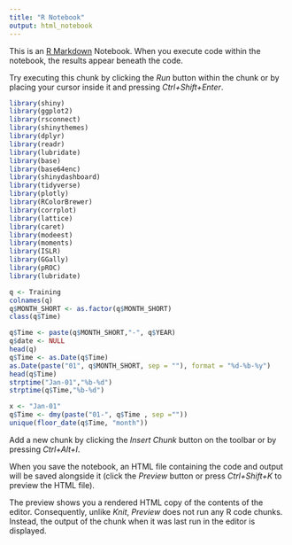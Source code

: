 ---
title: "R Notebook"
output: html_notebook
---

This is an [R Markdown](http://rmarkdown.rstudio.com) Notebook. When you execute code within the notebook, the results appear beneath the code. 

Try executing this chunk by clicking the *Run* button within the chunk or by placing your cursor inside it and pressing *Ctrl+Shift+Enter*. 

```{r}
library(shiny)
library(ggplot2)
library(rsconnect)
library(shinythemes)
library(dplyr)
library(readr)
library(lubridate)
library(base)
library(base64enc)
library(shinydashboard)
library(tidyverse)
library(plotly)
library(RColorBrewer)
library(corrplot)
library(lattice)
library(caret)
library(modeest)
library(moments)
library(ISLR)
library(GGally)
library(pROC)
library(lubridate)
```
```{r}
q <- Training
colnames(q)
q$MONTH_SHORT <- as.factor(q$MONTH_SHORT)
class(q$Time)

q$Time <- paste(q$MONTH_SHORT,"-", q$YEAR)
q$date <- NULL
head(q)
q$Time <- as.Date(q$Time)
as.Date(paste("01", q$MONTH_SHORT, sep = ""), format = "%d-%b-%y")
head(q$Time)
strptime("Jan-01","%b-%d")
strptime(q$Time,"%b-%d")

x <- "Jan-01"
q$Time <- dmy(paste("01-", q$Time , sep =""))
unique(floor_date(q$Time, "month"))

```

Add a new chunk by clicking the *Insert Chunk* button on the toolbar or by pressing *Ctrl+Alt+I*.

When you save the notebook, an HTML file containing the code and output will be saved alongside it (click the *Preview* button or press *Ctrl+Shift+K* to preview the HTML file).

The preview shows you a rendered HTML copy of the contents of the editor. Consequently, unlike *Knit*, *Preview* does not run any R code chunks. Instead, the output of the chunk when it was last run in the editor is displayed.
